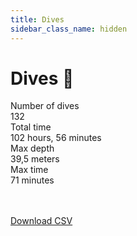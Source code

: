 ```yaml
---
title: Dives
sidebar_class_name: hidden
---
```


# Dives 🤿
<div style={{ display: 'flex', gap: '10px' }}>
  <div className='statBox'>
    <div className='label'>
      Number of dives
    </div>
    <div className='value'>
      132
    </div>
  </div>
  <div className='statBox'>
    <div className='label'>
      Total time
    </div>
    <div className='value'>
      102 hours, 56 minutes
    </div>
  </div>
  <div className='statBox'>
    <div className='label'>
      Max depth
    </div>
    <div className='value'>
      39,5 meters
    </div>
  </div>
  <div className='statBox'>
    <div className='label'>
      Max time
    </div>
    <div className='value'>
      71 minutes
    </div>
  </div>
</div>

<br />
<br />

[Download CSV](./dives.csv)
